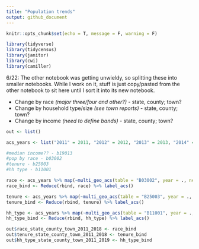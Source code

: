 ```yaml
---
title: "Population trends"
output: github_document
---
```


```r
knitr::opts_chunk$set(echo = T, message = F, warning = F)
```

```r
library(tidyverse)
library(tidycensus)
library(janitor)
library(cwi)
library(camiller)
```

6/22: The other notebook was getting unwieldy, so splitting these into smaller notebooks. While I work on it, stuff is just copy/pasted from the other notebook to sit here until I sort it into its new notebook.

* Change by race *(major three/four and other?)* - state, county; town?
* Change by household type/size *(see town reports)* - state, county; town?
* Change by income *(need to define bands)* - state, county; town?

```r
out <- list()

acs_years <- list("2011" = 2011, "2012" = 2012, "2013" = 2013, "2014" = 2014, "2015" = 2015, "2016" = 2016, "2017" = 2017, "2018" = 2018)

#median income?? - b19013
#pop by race - b03002
#tenure - b25003
#hh type - b11001

race <- acs_years %>% map(~multi_geo_acs(table = "B03002", year = ., new_england = F))
race_bind <- Reduce(rbind, race) %>% label_acs()

tenure <- acs_years %>% map(~multi_geo_acs(table = "B25003", year = ., new_england = F))
tenure_bind <- Reduce(rbind, tenure) %>% label_acs()

hh_type <- acs_years %>% map(~multi_geo_acs(table = "B11001", year = ., new_england = F))
hh_type_bind <- Reduce(rbind, hh_type) %>% label_acs()

out$race_state_county_town_2011_2018 <- race_bind
out$tenure_state_county_town_2011_2018 <- tenure_bind
out$hh_type_state_county_town_2011_2019 <- hh_type_bind
```